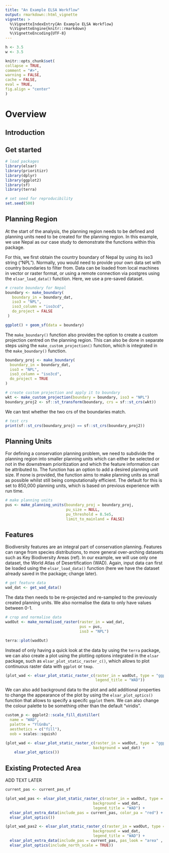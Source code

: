 ```yaml
---
title: "An Example ELSA Workflow"
output: rmarkdown::html_vignette
vignette: >
  %\VignetteIndexEntry{An Example ELSA Workflow}
  %\VignetteEngine{knitr::rmarkdown}
  %\VignetteEncoding{UTF-8}
---
```


```r
h <- 3.5
w <- 3.5

knitr::opts_chunk$set(
collapse = TRUE,
comment = "#>",
warning = FALSE,
cache = FALSE,
eval = TRUE,
fig.align = "center"
)
```

# Overview

## Introduction


## Get started

```r
# load packages
library(elsar)
library(prioritizr)
library(dplyr)
library(ggplot2)
library(sf)
library(terra)

# set seed for reproducibility
set.seed(500)

```

## Planning Region

At the start of the analysis, the planning region needs to be defined and planning units need to be created for the planning region. In this example, we use Nepal as our case study to demonstrate the functions within this package.
 
For this, we first obtain the country boundary of Nepal by using its iso3 string (“NPL”). Normally, you would need to provide your own data set with country boundaries to filter from. Data can be loaded from local machines in vector or raster format, or using a remote connection via postgres using the `elsar_load_data()` function. Here, we use a pre-saved dataset.

```r
# create boundary for Nepal
boundary <- make_boundary(
   boundary_in = boundary_dat,
   iso3 = "NPL",
   iso3_column = "iso3cd",
   do_project = FALSE
 )

ggplot() + geom_sf(data = boundary) 
```

The `make_boundary()` function also provides the option to create a custom projection centred on the planning region. This can also be done in separate steps using the `make_custom_projection()` function, which is integrated in the `make_boundary()` function.

```r
boundary_proj <- make_boundary(
  boundary_in = boundary_dat,
  iso3 = "NPL",
  iso3_column = "iso3cd",
  do_project = TRUE
)

# create custom projection and apply it to boundary
wkt <- make_custom_projection(boundary = boundary, iso3 = "NPL")
boundary_proj2 <- sf::st_transform(boundary, crs = sf::st_crs(wkt))
```

We can test whether the two crs of the boundaries match.

```r
# test crs
print(sf::st_crs(boundary_proj) == sf::st_crs(boundary_proj2))
```

## Planning Units

For defining a conservation planning problem, we need to subdivide the planning region into smaller planning units which can either be selected or not in the downstream prioritization and which the feature information can be attributed to. The function has an option to add a desired planning unit size. If none is provided, the function aims to make planning units as small as possible whilst still being computationally efficient. The default for this is set to 850,000 planning units, which is based on previous experience with run time.

```r
# make planning units
pus <- make_planning_units(boundary_proj = boundary_proj,
                           pu_size = NULL,
                           pu_threshold = 8.5e5,
                           limit_to_mainland = FALSE)
```

## Features

Biodiversity features are an integral part of conservation planning. Features can range from species distributions, to more general over-arching datasets such as Key Biodiversity Areas (ref). In our example, we will use only one dataset, the World Atlas of Desertification (WAD). Again, input data can first be loaded using the  `elsar_load_data()` function (here we have the dataset already saved in the package; change later).

```r
# get feature data
wad_dat <- get_wad_data()
```

The data then needs to be re-projected and re-sampled to the previously created planning units. We also normalise the data to only have values between 0-1.

```r
# crop and normalise data
wadOut <- make_normalised_raster(raster_in = wad_dat,
                                 pus = pus,
                                 iso3 = "NPL")

terra::plot(wadOut)
```

Instead of only having a quick look at the data by using the `terra` package, we can also create a plot using the plotting options integrated in the `elsar` package, such as `elsar_plot_static_raster_c()`, which allows to plot continuous raster data with `ggplot` or `tmap`.

```r
(plot_wad <- elsar_plot_static_raster_c(raster_in = wadOut, type = "ggplot_raster",
                                        legend_title = "WAD"))
```

We can also add background data to the plot and add additional properties to change the appearance of the plot by using the `elsar_plot_optics()` function that allows to specify a specifc `ggplot` them. We can also change the colour palette to be something other than the default "viridis". 

```r
custom_p <- ggplot2::scale_fill_distiller(
  name = "WAD",
  palette = "YlGnBu",
  aesthetics = c("fill"),
  oob = scales::squish)

(plot_wad <- elsar_plot_static_raster_c(raster_in = wadOut, type = "ggplot_raster", custom_palette = custom_p,
                                       background = wad_dat) + 
    elsar_plot_optics())
```


## Existing Protected Area

ADD TEXT LATER

```r
current_pas <- current_pas_sf

(plot_wad_pas <- elsar_plot_static_raster_c(raster_in = wadOut, type = "ggplot_raster",
                                       background = wad_dat,
                                       legend_title = "WAD") +
  elsar_plot_extra_data(include_pas = current_pas, color_pa = "red") +
  elsar_plot_optics())

```


```r

(plot_wad_pas2 <- elsar_plot_static_raster_c(raster_in = wadOut, type = "ggplot_raster",
                                       background = wad_dat,
                                       legend_title = "WAD") +
  elsar_plot_extra_data(include_pas = current_pas, pas_look = "area" , color_pa = "grey") +
  elsar_plot_optics(include_north_scale = TRUE))
```

